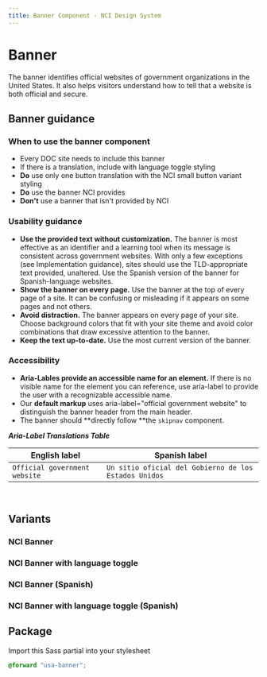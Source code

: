 ```yaml
---
title: Banner Component - NCI Design System
---
```


# Banner

The banner identifies official websites of government organizations in the United States. It also helps visitors understand how to tell that a website is both official and secure.

## Banner guidance

### When to use the banner component

- Every DOC site needs to include this banner
- If there is a translation, include with language toggle styling
- **Do** use only one button translation with the NCI small button variant styling
- **Do** use the banner NCI provides
- **Don't** use a banner that isn't provided by NCI

### Usability guidance

- **Use the provided text without customization.** The banner is most effective as an identifier and a learning tool when its message is consistent across government websites. With only a few exceptions (see Implementation guidance), sites should use the TLD-appropriate text provided, unaltered. Use the Spanish version of the banner for Spanish-language websites.
- **Show the banner on every page.** Use the banner at the top of every page of a site. It can be confusing or misleading if it appears on some pages and not others.
- **Avoid distraction.** The banner appears on every page of your site. Choose background colors that fit with your site theme and avoid color combinations that draw excessive attention to the banner.
- **Keep the text up-to-date.** Use the most current version of the banner.

### Accessibility

- **Aria-Lables provide an accessible name for an element.** If there is no visible name for the element you can reference, use aria-label to provide the user with a recognizable accessible name.
- Our **default markup** uses aria-label="official government website" to distinguish the banner header from the main header.
- The banner should **directly follow **the `skipnav` component.

**_Aria-Label Translations Table_**

| **English label**             | **Spanish label**                                     |
| ----------------------------- | ----------------------------------------------------- |
| `Official government website` | `Un sitio oficial del Gobierno de los Estados Unidos` |

<br />

## Variants

### NCI Banner

<TwigCode
	templatePath="components/usa-banner/usa-banner.twig"
	json='
	{
		"language": "en"
	}
'
/>

### NCI Banner with language toggle

<TwigCode
	templatePath="components/usa-banner/usa-banner.twig"
	json='
	{
		"language": "en",
		"language_toggle_href": "/"
	}
'
/>

### NCI Banner (Spanish)

<TwigCode
	templatePath="components/usa-banner/usa-banner.twig"
	json='
	{
		"language": "es"
	}
'
/>

### NCI Banner with language toggle (Spanish)

<TwigCode
	templatePath="components/usa-banner/usa-banner.twig"
	json='
	{
		"language": "es",
		"language_toggle_href": "/"
	}
'
/>

## Package

Import this Sass partial into your stylesheet

```scss nopreview
@forward "usa-banner";
```
